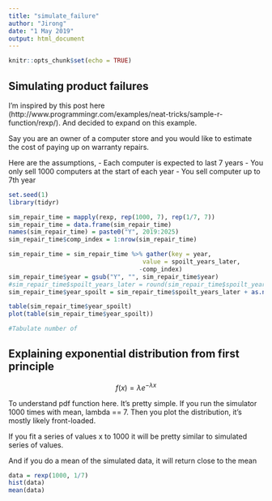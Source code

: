 ```yaml
---
title: "simulate_failure"
author: "Jirong"
date: "1 May 2019"
output: html_document
---
```


```r
knitr::opts_chunk$set(echo = TRUE)
```

## Simulating product failures

I'm inspired by this post here (http://www.programmingr.com/examples/neat-tricks/sample-r-function/rexp/). And decided to expand on this example.

Say you are an owner of a computer store and you would like to estimate the cost of paying up on warranty repairs.

Here are the assumptions,
- Each computer is expected to last 7 years
- You only sell 1000 computers at the start of each year
- You sell computer up to 7th year


```r
set.seed(1) 
library(tidyr)

sim_repair_time = mapply(rexp, rep(1000, 7), rep(1/7, 7))
sim_repair_time = data.frame(sim_repair_time)
names(sim_repair_time) = paste0("Y", 2019:2025)
sim_repair_time$comp_index = 1:nrow(sim_repair_time)

sim_repair_time = sim_repair_time %>% gather(key = year, 
                                     value = spoilt_years_later, 
                                    -comp_index)
sim_repair_time$year = gsub("Y", "", sim_repair_time$year)
#sim_repair_time$spoilt_years_later = round(sim_repair_time$spoilt_years_later, 0)
sim_repair_time$year_spoilt = sim_repair_time$spoilt_years_later + as.numeric(sim_repair_time$year)

table(sim_repair_time$year_spoilt)
plot(table(sim_repair_time$year_spoilt))

#Tabulate number of 

```


## Explaining exponential distribution from first principle
$$f(x) =  {\lambda}e^{-\lambda x} $$

To understand pdf function here. It's pretty simple. If you run the simulator 1000 times with mean, lambda == 7. Then you plot the distribution, it's mostly likely front-loaded.

If you fit a series of values x to 1000 it will be pretty similar to simulated series of values.

And if you do a mean of the simulated data, it will return close to the mean

```r
data = rexp(1000, 1/7)
hist(data)
mean(data)
```





